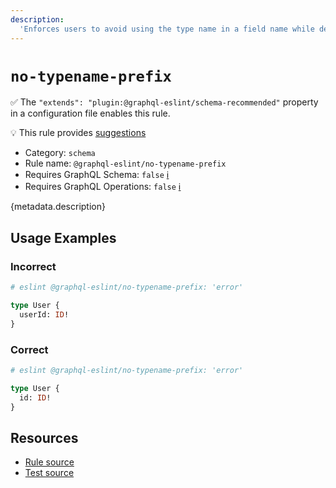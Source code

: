 ```yaml
---
description:
  'Enforces users to avoid using the type name in a field name while defining your schema.'
---
```


# `no-typename-prefix`

✅ The `"extends": "plugin:@graphql-eslint/schema-recommended"` property in a configuration file
enables this rule.

💡 This rule provides
[suggestions](https://eslint.org/docs/developer-guide/working-with-rules#providing-suggestions)

- Category: `schema`
- Rule name: `@graphql-eslint/no-typename-prefix`
- Requires GraphQL Schema: `false`
  [ℹ️](/docs/getting-started#extended-linting-rules-with-graphql-schema)
- Requires GraphQL Operations: `false`
  [ℹ️](/docs/getting-started#extended-linting-rules-with-siblings-operations)

{metadata.description}

## Usage Examples

### Incorrect

```graphql
# eslint @graphql-eslint/no-typename-prefix: 'error'

type User {
  userId: ID!
}
```

### Correct

```graphql
# eslint @graphql-eslint/no-typename-prefix: 'error'

type User {
  id: ID!
}
```

## Resources

- [Rule source](https://github.com/dimaMachina/graphql-eslint/tree/master/packages/plugin/src/rules/no-typename-prefix.ts)
- [Test source](https://github.com/dimaMachina/graphql-eslint/tree/master/packages/plugin/__tests__/no-typename-prefix.spec.ts)
